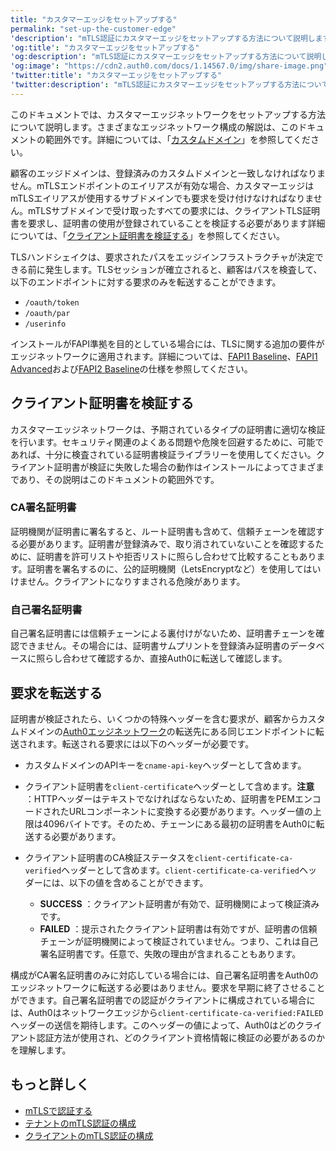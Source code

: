 ---
title: "カスタマーエッジをセットアップする"
permalink: "set-up-the-customer-edge"
'description': "mTLS認証にカスタマーエッジをセットアップする方法について説明します。"
'og:title': "カスタマーエッジをセットアップする"
'og:description': "mTLS認証にカスタマーエッジをセットアップする方法について説明します。"
'og:image': "https://cdn2.auth0.com/docs/1.14567.0/img/share-image.png"
'twitter:title': "カスタマーエッジをセットアップする"
'twitter:description': "mTLS認証にカスタマーエッジをセットアップする方法について説明します。"
---

このドキュメントでは、カスタマーエッジネットワークをセットアップする方法について説明します。さまざまなエッジネットワーク構成の解説は、このドキュメントの範囲外です。詳細については、「[カスタムドメイン](/docs/ja-jp/customize/custom-domains)」を参照してください。

顧客のエッジドメインは、登録済みのカスタムドメインと一致しなければなりません。mTLSエンドポイントのエイリアスが有効な場合、カスタマーエッジはmTLSエイリアスが使用するサブドメインでも要求を受け付けなければなりません。mTLSサブドメインで受け取ったすべての要求には、クライアントTLS証明書を要求し、証明書の使用が登録されていることを検証する必要があります詳細については、「[クライアント証明書を検証する](#verify-the-client-certificate)」を参照してください。

TLSハンドシェイクは、要求されたパスをエッジインフラストラクチャが決定できる前に発生します。TLSセッションが確立されると、顧客はパスを検査して、以下のエンドポイントに対する要求のみを転送することができます。

* `/oauth/token`
* `/oauth/par`
* `/userinfo`

インストールがFAPI準拠を目的としている場合には、TLSに関する追加の要件がエッジネットワークに適用されます。詳細については、[FAPI1 Baseline](https://openid.net/specs/openid-financial-api-part-1-1_0.html#tls-and-dnssec-considerations)、[FAPI1 Advanced](https://openid.net/specs/openid-financial-api-part-2-1_0.html#tls-considerations)および[FAPI2 Baseline](https://openid.net/specs/fapi-2_0-baseline.html#name-network-layer-protections)の仕様を参照してください。

## クライアント証明書を検証する

カスタマーエッジネットワークは、予期されているタイプの証明書に適切な検証を行います。セキュリティ関連のよくある問題や危険を回避するために、可能であれば、十分に検査されている証明書検証ライブラリーを使用してください。クライアント証明書が検証に失敗した場合の動作はインストールによってさまざまであり、その説明はこのドキュメントの範囲外です。

### CA署名証明書

証明機関が証明書に署名すると、ルート証明書も含めて、信頼チェーンを確認する必要があります。証明書が登録済みで、取り消されていないことを確認するために、証明書を許可リストや拒否リストに照らし合わせて比較することもあります。証明書を署名するのに、公的証明機関（LetsEncryptなど）を使用してはいけません。クライアントになりすまされる危険があります。

### 自己署名証明書

自己署名証明書には信頼チェーンによる裏付けがないため、証明書チェーンを確認できません。その場合には、証明書サムプリントを登録済み証明書のデータベースに照らし合わせて確認するか、直接Auth0に転送して確認します。

## 要求を転送する

証明書が検証されたら、いくつかの特殊ヘッダーを含む要求が、顧客からカスタムドメインの[Auth0エッジネットワーク](https://auth0.com/docs/customize/custom-domains/self-managed-certificates)の転送先にある同じエンドポイントに転送されます。転送される要求には以下のヘッダーが必要です。

* カスタムドメインのAPIキーを`cname-api-key`ヘッダーとして含めます。
* クライアント証明書を`client-certificate`ヘッダーとして含めます。**注意** ：HTTPヘッダーはテキストでなければならないため、証明書をPEMエンコードされたURLコンポーネントに変換する必要があります。ヘッダー値の上限は4096バイトです。そのため、チェーンにある最初の証明書をAuth0に転送する必要があります。
* クライアント証明書のCA検証ステータスを`client-certificate-ca-verified`ヘッダーとして含めます。`client-certificate-ca-verified`ヘッダーには、以下の値を含めることができます。

  + **SUCCESS** ：クライアント証明書が有効で、証明機関によって検証済みです。
  + **FAILED** ：提示されたクライアント証明書は有効ですが、証明書の信頼チェーンが証明機関によって検証されていません。つまり、これは自己署名証明書です。任意で、失敗の理由が含まれることもあります。

構成がCA署名証明書のみに対応している場合には、自己署名証明書をAuth0のエッジネットワークに転送する必要はありません。要求を早期に終了させることができます。自己署名証明書での認証がクライアントに構成されている場合には、Auth0はネットワークエッジから`client-certificate-ca-verified:FAILED`ヘッダーの送信を期待します。このヘッダーの値によって、Auth0はどのクライアント認証方法が使用され、どのクライアント資格情報に検証の必要があるのかを理解します。

## もっと詳しく

* [mTLSで認証する](/docs/ja-jp/get-started/authentication-and-authorization-flow/authenticate-with-mtls)
* [テナントのmTLS認証の構成](/docs/ja-jp/get-started/applications/configure-mtls/configure-mtls-for-a-tenant)
* [クライアントのmTLS認証の構成](/docs/ja-jp/get-started/applications/configure-mtls/configure-mtls-for-a-client)